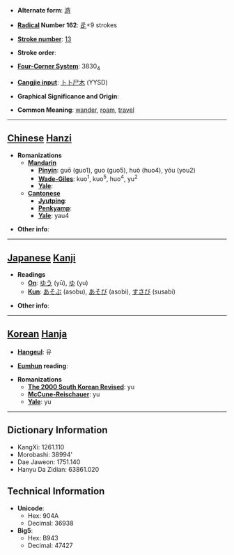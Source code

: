 * '''Alternate form''': [[游]]

* '''[[Wiktionary:Chinese radical index| Radical]] Number 162''': [[Wiktionary:Chinese radical index 辵|辵]]+9 strokes

* '''[[Wiktionary:Chinese total strokes index|Stroke number]]''': [[Wiktionary:Chinese total strokes index 13|13]]

* '''Stroke order''': 

* '''[[Wiktionary:Chinese four corner index|Four-Corner System]]''': 3830<sub>4</sub>

* '''[[Wiktionary:Chinese Cangjie index|Cangjie input]]''': [[卜]][[卜]][[尸]][[木]] (YYSD)

* '''Graphical Significance and Origin''': 

* '''Common Meaning''': [[wander]], [[roam]], [[travel]]

----

== [[Chinese]] [[Hanzi]] ==

* '''Romanizations'''
** '''[[Mandarin]]'''
*** '''[[Pinyin]]''': guō (guo1), guo (guo5), huò (huo4), yóu (you2)
*** '''[[Wade-Giles]]''': kuo<sup>1</sup>, kuo<sup>5</sup>, huo<sup>4</sup>, yu<sup>2</sup>
*** '''[[Yale]]''': 
** '''[[Cantonese]]'''
*** '''[[Jyutping]]''':
*** '''[[Penkyamp]]''': 
*** '''[[Yale]]''': yau4

* '''Other info''': 

----

== [[Japanese]] [[Kanji]] ==

* '''Readings'''
** '''[[On]]''': [[ゆう]] (yū), [[ゆ]] (yu)
** '''[[Kun]]''': [[あそぶ]] (asobu), [[あそび]] (asobi), [[すさび]] (susabi)

* '''Other info''':  

----

== [[Korean]] [[Hanja]] ==

* '''[[Hangeul]]''': 유

* '''[[Eumhun]] reading''': 

* '''Romanizations'''
** '''[[The 2000 South Korean Revised Romanization|The 2000 South Korean Revised]]''': yu
** '''[[McCune-Reischauer]]''': yu
** '''[[Yale]]''': yu

----

== Dictionary Information ==

* KangXi: 1261.110
* Morobashi: 38994'
* Dae Jaweon: 1751.140
* Hanyu Da Zidian: 63861.020

== Technical Information ==

* '''Unicode''':
** Hex: 904A
** Decimal: 36938
* '''Big5''':
** Hex: B943
** Decimal: 47427